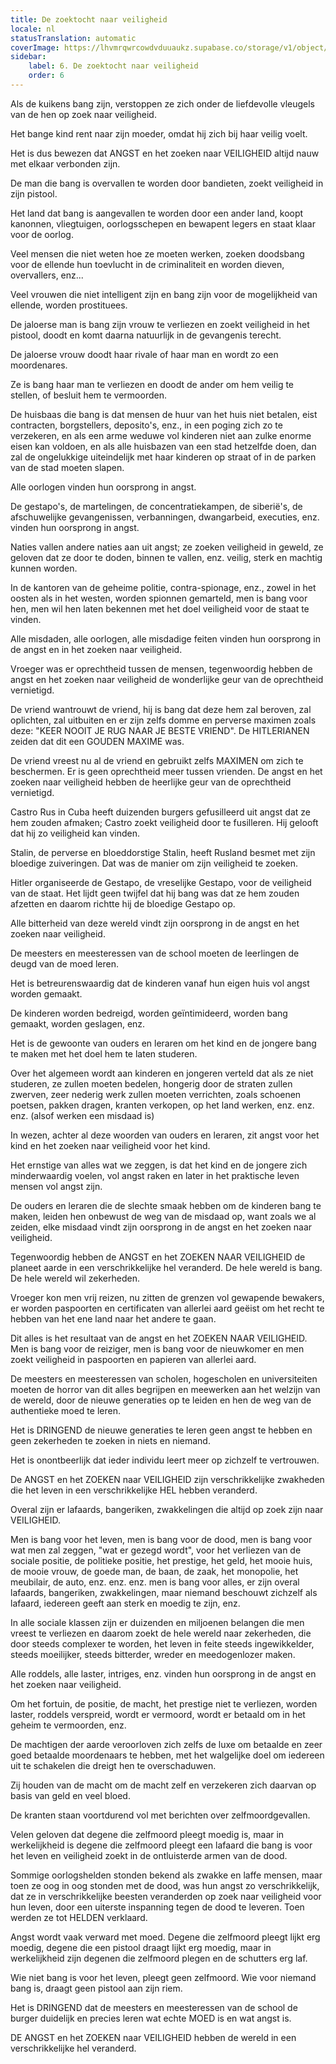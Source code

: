 ```yaml
---
title: De zoektocht naar veiligheid
locale: nl
statusTranslation: automatic
coverImage: https://lhvmrqwrcowdvduuaukz.supabase.co/storage/v1/object/public/strapi-uploads/small_cover-educacion-fundamental.webp-2d51a7828a2b1309555be27f7e2a61a0.webp
sidebar:
    label: 6. De zoektocht naar veiligheid
    order: 6
---
```

Als de kuikens bang zijn, verstoppen ze zich onder de liefdevolle vleugels van de hen op zoek naar veiligheid.

Het bange kind rent naar zijn moeder, omdat hij zich bij haar veilig voelt.

Het is dus bewezen dat ANGST en het zoeken naar VEILIGHEID altijd nauw met elkaar verbonden zijn.

De man die bang is overvallen te worden door bandieten, zoekt veiligheid in zijn pistool.

Het land dat bang is aangevallen te worden door een ander land, koopt kanonnen, vliegtuigen, oorlogsschepen en bewapent legers en staat klaar voor de oorlog.

Veel mensen die niet weten hoe ze moeten werken, zoeken doodsbang voor de ellende hun toevlucht in de criminaliteit en worden dieven, overvallers, enz...

Veel vrouwen die niet intelligent zijn en bang zijn voor de mogelijkheid van ellende, worden prostituees.

De jaloerse man is bang zijn vrouw te verliezen en zoekt veiligheid in het pistool, doodt en komt daarna natuurlijk in de gevangenis terecht.

De jaloerse vrouw doodt haar rivale of haar man en wordt zo een moordenares.

Ze is bang haar man te verliezen en doodt de ander om hem veilig te stellen, of besluit hem te vermoorden.

De huisbaas die bang is dat mensen de huur van het huis niet betalen, eist contracten, borgstellers, deposito's, enz., in een poging zich zo te verzekeren, en als een arme weduwe vol kinderen niet aan zulke enorme eisen kan voldoen, en als alle huisbazen van een stad hetzelfde doen, dan zal de ongelukkige uiteindelijk met haar kinderen op straat of in de parken van de stad moeten slapen.

Alle oorlogen vinden hun oorsprong in angst.

De gestapo's, de martelingen, de concentratiekampen, de siberië's, de afschuwelijke gevangenissen, verbanningen, dwangarbeid, executies, enz. vinden hun oorsprong in angst.

Naties vallen andere naties aan uit angst; ze zoeken veiligheid in geweld, ze geloven dat ze door te doden, binnen te vallen, enz. veilig, sterk en machtig kunnen worden.

In de kantoren van de geheime politie, contra-spionage, enz., zowel in het oosten als in het westen, worden spionnen gemarteld, men is bang voor hen, men wil hen laten bekennen met het doel veiligheid voor de staat te vinden.

Alle misdaden, alle oorlogen, alle misdadige feiten vinden hun oorsprong in de angst en in het zoeken naar veiligheid.

Vroeger was er oprechtheid tussen de mensen, tegenwoordig hebben de angst en het zoeken naar veiligheid de wonderlijke geur van de oprechtheid vernietigd.

De vriend wantrouwt de vriend, hij is bang dat deze hem zal beroven, zal oplichten, zal uitbuiten en er zijn zelfs domme en perverse maximen zoals deze: "KEER NOOIT JE RUG NAAR JE BESTE VRIEND". De HITLERIANEN zeiden dat dit een GOUDEN MAXIME was.

De vriend vreest nu al de vriend en gebruikt zelfs MAXIMEN om zich te beschermen. Er is geen oprechtheid meer tussen vrienden. De angst en het zoeken naar veiligheid hebben de heerlijke geur van de oprechtheid vernietigd.

Castro Rus in Cuba heeft duizenden burgers gefusilleerd uit angst dat ze hem zouden afmaken; Castro zoekt veiligheid door te fusilleren. Hij gelooft dat hij zo veiligheid kan vinden.

Stalin, de perverse en bloeddorstige Stalin, heeft Rusland besmet met zijn bloedige zuiveringen. Dat was de manier om zijn veiligheid te zoeken.

Hitler organiseerde de Gestapo, de vreselijke Gestapo, voor de veiligheid van de staat. Het lijdt geen twijfel dat hij bang was dat ze hem zouden afzetten en daarom richtte hij de bloedige Gestapo op.

Alle bitterheid van deze wereld vindt zijn oorsprong in de angst en het zoeken naar veiligheid.

De meesters en meesteressen van de school moeten de leerlingen de deugd van de moed leren.

Het is betreurenswaardig dat de kinderen vanaf hun eigen huis vol angst worden gemaakt.

De kinderen worden bedreigd, worden geïntimideerd, worden bang gemaakt, worden geslagen, enz.

Het is de gewoonte van ouders en leraren om het kind en de jongere bang te maken met het doel hem te laten studeren.

Over het algemeen wordt aan kinderen en jongeren verteld dat als ze niet studeren, ze zullen moeten bedelen, hongerig door de straten zullen zwerven, zeer nederig werk zullen moeten verrichten, zoals schoenen poetsen, pakken dragen, kranten verkopen, op het land werken, enz. enz. enz. (alsof werken een misdaad is)

In wezen, achter al deze woorden van ouders en leraren, zit angst voor het kind en het zoeken naar veiligheid voor het kind.

Het ernstige van alles wat we zeggen, is dat het kind en de jongere zich minderwaardig voelen, vol angst raken en later in het praktische leven mensen vol angst zijn.

De ouders en leraren die de slechte smaak hebben om de kinderen bang te maken, leiden hen onbewust de weg van de misdaad op, want zoals we al zeiden, elke misdaad vindt zijn oorsprong in de angst en het zoeken naar veiligheid.

Tegenwoordig hebben de ANGST en het ZOEKEN NAAR VEILIGHEID de planeet aarde in een verschrikkelijke hel veranderd. De hele wereld is bang. De hele wereld wil zekerheden.

Vroeger kon men vrij reizen, nu zitten de grenzen vol gewapende bewakers, er worden paspoorten en certificaten van allerlei aard geëist om het recht te hebben van het ene land naar het andere te gaan.

Dit alles is het resultaat van de angst en het ZOEKEN NAAR VEILIGHEID. Men is bang voor de reiziger, men is bang voor de nieuwkomer en men zoekt veiligheid in paspoorten en papieren van allerlei aard.

De meesters en meesteressen van scholen, hogescholen en universiteiten moeten de horror van dit alles begrijpen en meewerken aan het welzijn van de wereld, door de nieuwe generaties op te leiden en hen de weg van de authentieke moed te leren.

Het is DRINGEND de nieuwe generaties te leren geen angst te hebben en geen zekerheden te zoeken in niets en niemand.

Het is onontbeerlijk dat ieder individu leert meer op zichzelf te vertrouwen.

De ANGST en het ZOEKEN naar VEILIGHEID zijn verschrikkelijke zwakheden die het leven in een verschrikkelijke HEL hebben veranderd.

Overal zijn er lafaards, bangeriken, zwakkelingen die altijd op zoek zijn naar VEILIGHEID.

Men is bang voor het leven, men is bang voor de dood, men is bang voor wat men zal zeggen, "wat er gezegd wordt", voor het verliezen van de sociale positie, de politieke positie, het prestige, het geld, het mooie huis, de mooie vrouw, de goede man, de baan, de zaak, het monopolie, het meubilair, de auto, enz. enz. enz. men is bang voor alles, er zijn overal lafaards, bangeriken, zwakkelingen, maar niemand beschouwt zichzelf als lafaard, iedereen geeft aan sterk en moedig te zijn, enz.

In alle sociale klassen zijn er duizenden en miljoenen belangen die men vreest te verliezen en daarom zoekt de hele wereld naar zekerheden, die door steeds complexer te worden, het leven in feite steeds ingewikkelder, steeds moeilijker, steeds bitterder, wreder en meedogenlozer maken.

Alle roddels, alle laster, intriges, enz. vinden hun oorsprong in de angst en het zoeken naar veiligheid.

Om het fortuin, de positie, de macht, het prestige niet te verliezen, worden laster, roddels verspreid, wordt er vermoord, wordt er betaald om in het geheim te vermoorden, enz.

De machtigen der aarde veroorloven zich zelfs de luxe om betaalde en zeer goed betaalde moordenaars te hebben, met het walgelijke doel om iedereen uit te schakelen die dreigt hen te overschaduwen.

Zij houden van de macht om de macht zelf en verzekeren zich daarvan op basis van geld en veel bloed.

De kranten staan voortdurend vol met berichten over zelfmoordgevallen.

Velen geloven dat degene die zelfmoord pleegt moedig is, maar in werkelijkheid is degene die zelfmoord pleegt een lafaard die bang is voor het leven en veiligheid zoekt in de ontluisterde armen van de dood.

Sommige oorlogshelden stonden bekend als zwakke en laffe mensen, maar toen ze oog in oog stonden met de dood, was hun angst zo verschrikkelijk, dat ze in verschrikkelijke beesten veranderden op zoek naar veiligheid voor hun leven, door een uiterste inspanning tegen de dood te leveren. Toen werden ze tot HELDEN verklaard.

Angst wordt vaak verward met moed. Degene die zelfmoord pleegt lijkt erg moedig, degene die een pistool draagt lijkt erg moedig, maar in werkelijkheid zijn degenen die zelfmoord plegen en de schutters erg laf.

Wie niet bang is voor het leven, pleegt geen zelfmoord. Wie voor niemand bang is, draagt geen pistool aan zijn riem.

Het is DRINGEND dat de meesters en meesteressen van de school de burger duidelijk en precies leren wat echte MOED is en wat angst is.

DE ANGST en het ZOEKEN naar VEILIGHEID hebben de wereld in een verschrikkelijke hel veranderd.

